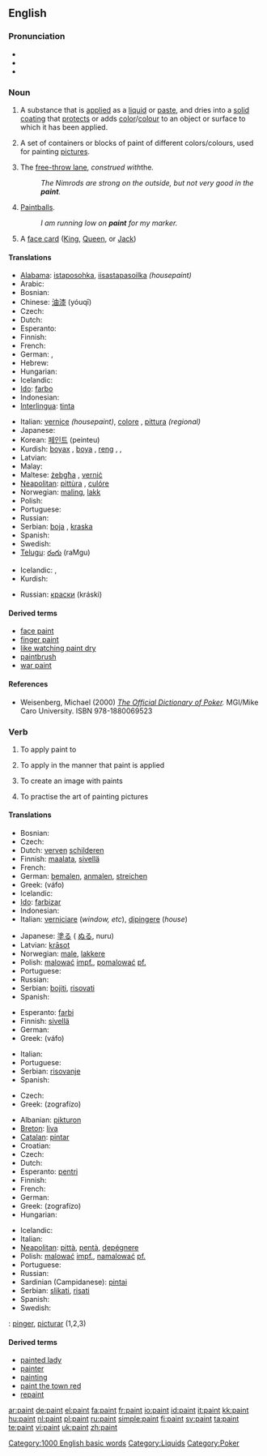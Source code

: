 ==English==
{{wikipedia}}

===Pronunciation===
*{{IPA|/peɪnt/}}
*{{audio|en-us-paint.ogg|Audio (US)}}
*{{rhymes|eɪnt}}

===Noun===
{{en-noun}}

# A substance that is [[apply|applied]] as a [[liquid]] or [[paste]], and dries into a [[solid]] [[coating]] that [[protect]]s or adds [[color]]/[[colour]] to an object or surface to which it has been applied.
# {{italbrac|in plural '''''paints'''''}} A set of containers or blocks of paint of different colors/colours, used for painting [[picture]]s.
# {{context|basketball|slang}} The [[free-throw lane]], ''construed with ''the''.''
#: ''The Nimrods are strong on the outside, but not very good in the '''paint'''.''
# {{uncountable}} {{context|paintball|slang}} [[paintball|Paintball]]s.
#: ''I am running low on '''paint''' for my marker.''
# {{context|poker slang}} A [[face card]] ([[King]], [[Queen]], or [[Jack]])

====Translations====
{{trans-top|substance}}
* [[Alabama]]: [[istaposohka]], [[iisastapasoilka]] ''(housepaint)''
* Arabic: {{Arab|[[دهان]]}} {{IPAchar|(dihān)}} {{m}}
* Bosnian: {{t-|bs|farba|f}}
* Chinese: [[油漆]] (yóuqī)
* Czech: {{t+|cs|barva|f}}
* Dutch: {{t+|nl|verf|f}}
* Esperanto: {{t-|eo|farbo|xs=Esperanto}}
* Finnish: {{t+|fi|maali}}
* French: {{t+|fr|peinture|f}}
* German: {{t+|de|Farbe|f}}, {{t-|de|Lack|m}}
* Hebrew: {{he-translation|צבע|tséva}} {{m}}
* Hungarian: {{t+|hu|festék}}
* Icelandic: {{t+|is|málning|f}}
* [[Ido]]: [[farbo]]
* Indonesian: {{t-|id|cat|xs=Indonesian}}
* [[Interlingua]]: [[tinta]]
{{trans-mid}}
* Italian: [[vernice]] {{f}} ''(housepaint)'', [[colore]] {{m}}, [[pittura]] {{f}} ''(regional)''
* Japanese: {{t-|ja|ペンキ|tr=penki|sc=Jpan}}
* Korean: [[페인트]] (peinteu)
* Kurdish: [[boyax]] {{f}}, [[boya]] {{f}}, [[reng]] {{m}}, {{KUchar|[[بۆیه‌]]}}, {{KUchar|[[ره‌نگ]]}}
* Latvian: {{t-|lv|krāsa|f|xs=Latvian}}
* Malay: {{t+|ms|cat|xs=Malay}}
* Maltese: [[żebgħa]] {{f}}, [[verniċ]] {{f}}
* [[Neapolitan]]: [[pittùra]] {{f}}, [[culóre]] {{m}}
* Norwegian: [[maling]], [[lakk]]
* Polish: {{t-|pl|farba|f}}
* Portuguese: {{t+|pt|tinta|f}}
* Russian: {{t+|ru|краска|f|tr=kráska|sc=Cyrl}}
* Serbian: [[boja]] {{f}}, [[kraska]] {{f}}
* Spanish: {{t+|es|pintura|f}}
* Swedish: {{t+|sv|färg|c}}
* [[Telugu]]: [[రంగు]] (raMgu)
{{trans-bottom}}

{{trans-top|paints: set of containers or blocks of paints of different colours}}
* Icelandic: {{t+|is|málning|f}}, {{t+|is|litir|m|p}}
* Kurdish: {{KUchar|[[ره‌نگ]]}}
{{trans-mid}}
* Russian: [[краски]] (kráski) {{p}}
{{trans-bottom}}

====Derived terms====
*[[face paint]]
*[[finger paint]]
*[[like watching paint dry]]
*[[paintbrush]]
*[[war paint]]

====References====

*Weisenberg, Michael (2000) ''[http://www.poker1.com/mcu/pokerdictionary/mculib_dictionary_info.asp The Official Dictionary of Poker].''  MGI/Mike Caro University.  ISBN 978-1880069523

===Verb===
{{en-verb|paint}}

# {{transitive}} To apply paint to
# {{transitive}} To apply in the manner that paint is applied
# {{transitive}} To create an image with paints
# {{intransitive}} To practise the art of painting pictures

====Translations====
{{trans-top|apply paint to}}
* Bosnian: {{t-|bs|farbati}}
* Czech: {{t-|cs|malovat}}
* Dutch: [[verven]] [[schilderen]]
* Finnish: [[maalata]], [[sivellä]]
* French: {{t+|fr|peindre}}
* German: [[bemalen]], [[anmalen]], [[streichen]]
* Greek: {{t+|el|βάφω|sc=Grek}} (váfo)
* Icelandic: {{t+|is|mála}}
* [[Ido]]: [[farbizar]]
* Indonesian: {{t-|id|cat|alt=mencat|xs=Indonesian}}
* Italian: [[verniciare]] (''window, etc''), [[dipingere]] (''house'')
{{trans-mid}}
* Japanese: [[塗る]] ( [[ぬる]], nuru)
* Latvian: [[krāsot]]
* Norwegian: [[male]], [[lakkere]]
* Polish: [[malować]] [[impf.]], [[pomalować]] [[pf.]]
* Portuguese: {{t+|pt|pintar}}
* Russian: {{t+|ru|красить|tr=krásit'|sc=Cyrl}}
* Serbian: [[bojiti]], [[risovati]]
* Spanish: {{t-|es|pintar}}
{{trans-bottom}}

{{trans-top|apply in the manner of paint}}
* Esperanto: [[farbi]]
* Finnish: [[sivellä]]
* German: {{t+|de|streichen}}
* Greek: {{t+|el|βάφω|sc=Grek}} (váfo)
{{trans-mid}}
* Italian: {{t-|it|verniciare}}
* Portuguese: {{t+|pt|pintar}}
* Serbian: [[risovanje]]
* Spanish: {{t-|es|pintar}}
{{trans-bottom}}

{{trans-top|create an image}}
* Czech: {{t-|cs|malovat}}
* Greek: {{t+|el|ζωγραφίζω|sc=Grek}} (zografízo)
{{trans-mid}}
{{trans-bottom}}

{{trans-top|practise the art of painting pictures}}
* Albanian: [[pikturon]]
* [[Breton]]: [[liva]]
* [[Catalan]]: [[pintar]]
* Croatian: {{t+|hr|slikati}}
* Czech: {{t-|cs|malovat}}
* Dutch: {{t+|nl|schilderen}}
* Esperanto: [[pentri]]
* Finnish: {{t+|fi|maalata}}
* French: {{t+|fr|peindre}}
* German: {{t+|de|malen}}
* Greek: {{t+|el|ζωγραφίζω|sc=Grek}} (zografízo)
* Hungarian: {{t+|hu|fest}}
{{trans-mid}}
* Icelandic: {{t+|is|mála}}
* Italian: {{t+|it|dipingere}}
* [[Neapolitan]]: [[pittà]], [[pentà]], [[depégnere]]
* Polish: [[malować]] [[impf.]], [[namalować]] [[pf.]]
* Portuguese: {{t+|pt|pintar}}
* Russian: {{t+|ru|рисовать|tr=risovát'|sc=Cyrl}}
* Sardinian (Campidanese): [[pintai]]
* Serbian: [[slikati]], [[risati]]
* Spanish: {{t-|es|pintar}}
* Swedish: {{t+|sv|måla}}
{{trans-bottom}}

{{checktrans}}
{{trans-top|Translations to be checked}}
{{ttbc|Interlingua}}: [[pinger]], [[picturar]] (1,2,3)
{{trans-mid}}
{{trans-bottom}}

====Derived terms====
*[[painted lady]]
*[[painter]]
*[[painting]]
*[[paint the town red]]
*[[repaint]]

[[Category:1000 English basic words]]
[[Category:Liquids]]
[[Category:Poker]]

[[ar:paint]]
[[de:paint]]
[[el:paint]]
[[fa:paint]]
[[fr:paint]]
[[io:paint]]
[[id:paint]]
[[it:paint]]
[[kk:paint]]
[[hu:paint]]
[[nl:paint]]
[[pl:paint]]
[[ru:paint]]
[[simple:paint]]
[[fi:paint]]
[[sv:paint]]
[[ta:paint]]
[[te:paint]]
[[vi:paint]]
[[uk:paint]]
[[zh:paint]]